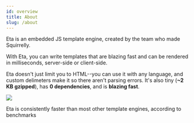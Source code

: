 ```yaml
---
id: overview
title: About
slug: /about
---
```



Eta is an embedded JS template engine, created by the team who made Squirrelly.

With Eta, you can write templates that are blazing fast and can be rendered in milliseconds, server-side or client-side.

Eta doesn't just limit you to HTML--you can use it with any language, and custom delimeters make it so there aren't parsing errors. It's also tiny (**~2 KB gzipped**), has **0 dependencies**, and is **blazing fast**.

![](https://img.shields.io/bundlephobia/minzip/eta@latest.svg)

<Hint type="note">


Eta is consistently faster than most other template engines, according to benchmarks

</Hint>

